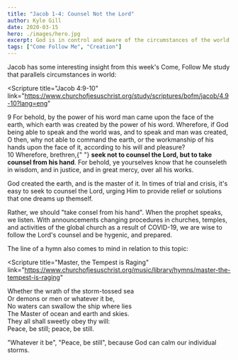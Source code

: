 ```yaml
---
title: "Jacob 1-4: Counsel Not the Lord"
author: Kyle Gill
date: 2020-03-15
hero: ./images/hero.jpg
excerpt: God is in control and aware of the circumstances of the world.
tags: ["Come Follow Me", "Creation"]
---
```


Jacob has some interesting insight from this week's Come, Follow Me study that parallels circumstances in world:

<Scripture
  title="Jacob 4:9-10"
  link="https://www.churchofjesuschrist.org/study/scriptures/bofm/jacob/4.9-10?lang=eng"
>
  9 For behold, by the power of his word man came upon the face of the earth,
  which earth was created by the power of his word. Wherefore, if God being able
  to speak and the world was, and to speak and man was created, O then, why not
  able to command the earth, or the workmanship of his hands upon the face of
  it, according to his will and pleasure?
  <br />
  10 Wherefore, brethren,{" "}
  <b>seek not to counsel the Lord, but to take counsel from his hand</b>. For
  behold, ye yourselves know that he counseleth in wisdom, and in justice, and
  in great mercy, over all his works.
</Scripture>

God created the earth, and is the master of it. In times of trial and crisis, it's easy to seek to counsel the Lord, urging Him to provide relief or solutions that one dreams up themself.

Rather, we should "take consel from his hand". When the prophet speaks, we listen. With announcements changing procedures in churches, temples, and activities of the global church as a result of COVID-19, we are wise to follow the Lord's counsel and be hygenic, and prepared.

The line of a hymn also comes to mind in relation to this topic:

<Scripture
  title="Master, the Tempest is Raging"
  link="https://www.churchofjesuschrist.org/music/library/hymns/master-the-tempest-is-raging"
>
  Whether the wrath of the storm-tossed sea
  <br />
  Or demons or men or whatever it be,
  <br />
  No waters can swallow the ship where lies
  <br />
  The Master of ocean and earth and skies.
  <br />
  They all shall sweetly obey thy will:
  <br />
  Peace, be still; peace, be still.
</Scripture>

"Whatever it be", "Peace, be still", because God can calm our individual storms.
